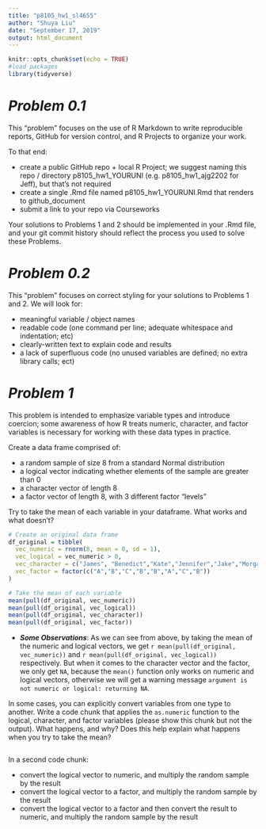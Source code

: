 ```yaml
---
title: "p8105_hw1_sl4655"
author: "Shuya Liu"
date: "September 17, 2019"
output: html_document
---
```


```r
knitr::opts_chunk$set(echo = TRUE)
#load packages
library(tidyverse)
```

# _Problem 0.1_
This “problem” focuses on the use of R Markdown to write reproducible reports, GitHub for version control, and R Projects to organize your work.

To that end:

* create a public GitHub repo + local R Project; we suggest naming this repo / directory p8105_hw1_YOURUNI (e.g. p8105_hw1_ajg2202 for Jeff), but that’s not required
* create a single .Rmd file named p8105_hw1_YOURUNI.Rmd that renders to github_document
* submit a link to your repo via Courseworks

Your solutions to Problems 1 and 2 should be implemented in your .Rmd file, and your git commit history should reflect the process you used to solve these Problems.

# _Problem 0.2_
This “problem” focuses on correct styling for your solutions to Problems 1 and 2. We will look for:

* meaningful variable / object names
* readable code (one command per line; adequate whitespace and indentation; etc)
* clearly-written text to explain code and results
* a lack of superfluous code (no unused variables are defined; no extra library calls; ect)

# _Problem 1_
This problem is intended to emphasize variable types and introduce coercion; some awareness of how R treats numeric, character, and factor variables is necessary for working with these data types in practice.

Create a data frame comprised of:

* a random sample of size 8 from a standard Normal distribution
* a logical vector indicating whether elements of the sample are greater than 0
* a character vector of length 8
* a factor vector of length 8, with 3 different factor “levels”

Try to take the mean of each variable in your dataframe. What works and what doesn’t?

```r
# Create an original data frame
df_original = tibble(
  vec_numeric = rnorm(8, mean = 0, sd = 1),
  vec_logical = vec_numeric > 0,
  vec_character = c("James", "Benedict","Kate","Jennifer","Jake","Morgan","Martin","Natalie"),
  vec_factor = factor(c("A","B","C","B","B","A","C","B"))
)

# Take the mean of each variable
mean(pull(df_original, vec_numeric))
mean(pull(df_original, vec_logical))
mean(pull(df_original, vec_character))
mean(pull(df_original, vec_factor))
```
* **_Some Observations_**: As we can see from above, by taking the mean of the numeric and logical vectors, we get `r mean(pull(df_original, vec_numeric))` and `r mean(pull(df_original, vec_logical))` respectively. But when it comes to the character vector and the factor, we only get `NA`, because the `mean()` function only works on numeric and logical vectors, otherwise we will get a warning message `argument is not numeric or logical: returning NA`.

In some cases, you can explicitly convert variables from one type to another. Write a code chunk that applies the `as.numeric` function to the logical, character, and factor variables (please show this chunk but not the output). What happens, and why? Does this help explain what happens when you try to take the mean?
```r
```

In a second code chunk:

* convert the logical vector to numeric, and multiply the random sample by the result
* convert the logical vector to a factor, and multiply the random sample by the result
* convert the logical vector to a factor and then convert the result to numeric, and multiply the random sample by the result

```r
```